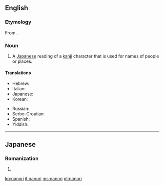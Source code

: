 ==English==
{{wikipedia}}

===Etymology===
From {{etyl|ja|en}} {{m|ja|名乗り|tr=なのり, nanori|sc=Jpan}}.

===Noun===
{{en-noun|-}}

# {{label|en|linguistics}} A [[Japanese]] reading of a [[kanji]] character that is used for names of people or places.

====Translations====
{{trans-top|Japanese kanji readings for names}}
* Hebrew: {{t|he|נאנורי|sc=Hebr}}
* Italian: {{t+|it|nanori}}
* Japanese: {{t|ja|名乗り|tr=なのり, nanori}}
* Korean: {{t|ko|나노리|sc=Hang}}
{{trans-mid}}
* Russian: {{t|ru|нано́ри}}
* Serbo-Croatian: {{t|sh|nanori}}
* Spanish: {{t|es|nanori}}
* Yiddish: {{t|yi|נאַנאָרי|sc=Hebr}}
{{trans-bottom}}

----

==Japanese==

===Romanization===
{{ja-romaji}}

# {{ja-romanization of|なのり}}

[[ko:nanori]]
[[it:nanori]]
[[ms:nanori]]
[[pt:nanori]]